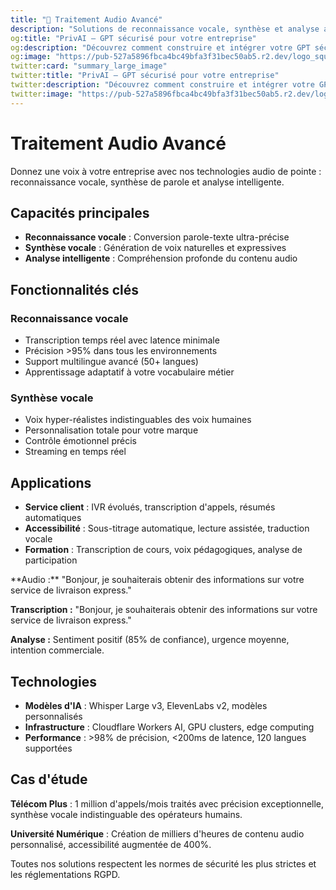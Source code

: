 ```yaml
---
title: "🎵 Traitement Audio Avancé"
description: "Solutions de reconnaissance vocale, synthèse et analyse audio alimentées par l'IA"
og:title: "PrivAI – GPT sécurisé pour votre entreprise"
og:description: "Découvrez comment construire et intégrer votre GPT sécurisé avec PrivAI."
og:image: "https://pub-527a5896fbca4bc49bfa3f31bec50ab5.r2.dev/logo_square.png"
twitter:card: "summary_large_image"
twitter:title: "PrivAI – GPT sécurisé pour votre entreprise"
twitter:description: "Découvrez comment construire et intégrer votre GPT sécurisé avec PrivAI."
twitter:image: "https://pub-527a5896fbca4bc49bfa3f31bec50ab5.r2.dev/logo_square.png"
---
```


# Traitement Audio Avancé

Donnez une voix à votre entreprise avec nos technologies audio de pointe : reconnaissance vocale, synthèse de parole et analyse intelligente.

## Capacités principales

- **Reconnaissance vocale** : Conversion parole-texte ultra-précise
- **Synthèse vocale** : Génération de voix naturelles et expressives
- **Analyse intelligente** : Compréhension profonde du contenu audio

## Fonctionnalités clés

### Reconnaissance vocale
- Transcription temps réel avec latence minimale
- Précision >95% dans tous les environnements
- Support multilingue avancé (50+ langues)
- Apprentissage adaptatif à votre vocabulaire métier

### Synthèse vocale
- Voix hyper-réalistes indistinguables des voix humaines
- Personnalisation totale pour votre marque
- Contrôle émotionnel précis
- Streaming en temps réel

## Applications

- **Service client** : IVR évolués, transcription d'appels, résumés automatiques
- **Accessibilité** : Sous-titrage automatique, lecture assistée, traduction vocale
- **Formation** : Transcription de cours, voix pédagogiques, analyse de participation

<Expandable title="Exemple de transcription">
  **Audio :** "Bonjour, je souhaiterais obtenir des informations sur votre service de livraison express."

  **Transcription :** "Bonjour, je souhaiterais obtenir des informations sur votre service de livraison express."

  **Analyse :** Sentiment positif (85% de confiance), urgence moyenne, intention commerciale.
</Expandable>

## Technologies

- **Modèles d'IA** : Whisper Large v3, ElevenLabs v2, modèles personnalisés
- **Infrastructure** : Cloudflare Workers AI, GPU clusters, edge computing
- **Performance** : >98% de précision, <200ms de latence, 120 langues supportées

## Cas d'étude

**Télécom Plus** : 1 million d'appels/mois traités avec précision exceptionnelle, synthèse vocale indistinguable des opérateurs humains.

**Université Numérique** : Création de milliers d'heures de contenu audio personnalisé, accessibilité augmentée de 400%.

<Note>
  Toutes nos solutions respectent les normes de sécurité les plus strictes et les réglementations RGPD.
</Note>